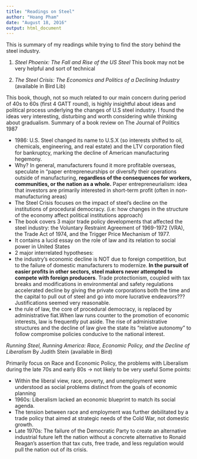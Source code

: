 ```yaml
---
title: "Readings on Steel"
author: "Hoang Pham"
date: "August 18, 2016"
output: html_document
---
```


This is summary of my readings while trying to find the story behind the steel industry.

1. *Steel Phoenix: The Fall and Rise of the US Steel* 
This book may not be very helpful and sort of technical

2. *The Steel Crisis: The Economics and Politics of a Declining Industry* (available in Bird Lib)

This book, though, not so much related to our main concern during period of 40s to 60s (first 4 GATT round), is highly insightful about ideas and political process underlying the changes of U.S steel industry. I found the ideas very interesting, disturbing and worth considering while thinking about gradualism.
Summary of a book review on The Journal of Politics 1987

* 1986: U.S. Steel changed its name to U.S.X (so interests shifted to oil, chemicals, engineering, and real estate) and the LTV corporation filed for bankruptcy, marking the decline of American manufacturing hegemony.
* Why? In general, manufacturers found it more profitable overseas, speculate in "paper entrepreneurships or diversify their operations outside of manufacturing, **regardless of the consequences for workers, communities, or the nation as a whole.**
Paper entrepreneurialism: idea that investors are primarily interested in short-term profit (often in non-manufacturing areas) 
* The Steel Crisis focuses on the impact of steel's decline on the institutions of procedural democracy. (i.e: how changes in the structure of the economy affect political institutions approach)
* The book covers 3 major trade policy developments that affected the steel industry: the Voluntary Restraint Agreement of 1969-1972 (VRA), the Trade Act of 1974, and the Trigger Price Mechanism of 1977.
* It contains a lucid essay on the role of law and its relation to social power in United States
* 2 major interrelated hypotheses:
+ the industry's economic decline is NOT due to foreign competition, but to the failure of domestic manufacturers to modernize. **In the pursuit of easier profits in other sectors, steel makers never attempted to compete with foreign producers**. Trade protectionism, coupled with tax breaks and modifications in environmental and safety regulations accelerated decline by giving the private corporations both the time and the capital to pull out of steel and go into more lucrative endeavors??? Justifications seemed very reasonable.
+ the rule of law, the core of procedural democracy, is replaced by administrative fiat.When law runs counter to the promotion of economic interests, law is frequently put aside. The rise of administrative structures and the decline of law give the state its "relative autonomy" to follow compromise policies conducive to the national interest.

*Running Steel, Running America: Race, Economic Policy, and the Decline of Liberalism*
By Judith Stein (available in Bird)

Primarily focus on Race and Economic Policy, the problems with Liberalism during the late 70s and early 80s -> not likely to be very useful
Some points:

* Within the liberal view, race, poverty, and unemployment were understood as social problems distinct from the goals of economic planning
* 1960s: Liberalism lacked an economic blueprint to match its social agenda. 
* The tension between race and employment was further debilitated by a trade policy that aimed at strategic needs of the Cold War, not domestic growth.
* Late 1970s: The failure of the Democratic Party to create an alternative industrial future left the nation without a concrete alternative to Ronald Reagan's assertion that tax cuts, free trade, and less regulation would pull the nation out of its crisis.
